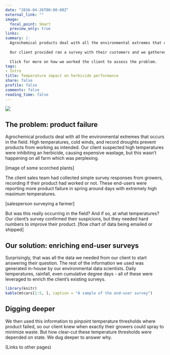 ```yaml
---
date: "2016-04-26T00:00:00Z"
external_link: ""
image:
  focal_point: Smart
  preview_only: true
links:
summary: |-
  Agrochemical products deal with all the environmental extremes that occurs in the field. Our client suspected high mid-day air temperatures were preventing an herbicide from working. A simple survey from growers confirmed their suspicions, but they needed hard numbers to improve their product.
  
  Our client provided ran a survey with their customers and we gathered the rest of the data. Though temperature was important, our data scientists uncovered more questions about product performance on farms in different US states.
  
  Click for more on how we worked the client to assess the problem.
tags:
- Intro
title: Temperature impact on herbicide performance
share: false
profile: false
comments: false
reading_time: false
---
```


<img src="featured.jpg" style="border-radius: 5%;" />

## The problem: product failure

Agrochemical products deal with all the environmental extremes that occurs in the field. High temperatures, cold winds, and record droughts prevent products from working as intended. Our client suspected high temperatures were inhibiting an herbicide, causing expensive wastage, but this wasn’t happening on all farm which was perplexing.

[image of some scorched plants]

The client sales team had collected simple survey responses from growers, recording if their product had worked or not. These end-users were reporting more product failure in spring around days with extremely high maximum temperatures.

[salesperson surveying a farmer]

But was this really occurring in the field? And if so, at what temperatures? Our client's survey confirmed their suspicions, but they needed hard numbers to improve their product.
[flow chart of data being emailed or shipped]

## Our solution: enriching end-user surveys

Surprisingly, that was all the data we needed from our client to start answering their question. The rest of the information we used was generated in-house by our environmental data scientists. Daily temperatures, rainfall, even cumulative degree days - all of these were leveraged to enrich the client's existing surveys.

```r
library(knitr)
kable(mtcars[1:5, ], caption = "A sample of the end-user survey")
```

## Digging deeper

We then used this information to pinpoint temperature thresholds where product failed, so our client knew when exactly their growers could spray to minimize waste. But how clear-cut these temperature thresholds were depended on state. We dug deeper to answer why.

(Links to other pages)

